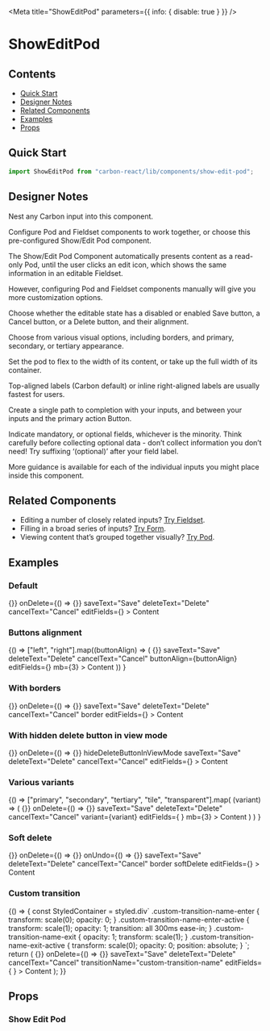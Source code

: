 

<Meta title="ShowEditPod" parameters={{ info: { disable: true } }} />

# ShowEditPod

## Contents

- [Quick Start](#quick-start)
- [Designer Notes](#designer-notes)
- [Related Components](#related-components)
- [Examples](#examples)
- [Props](#props)

## Quick Start

```javascript
import ShowEditPod from "carbon-react/lib/components/show-edit-pod";
```

## Designer Notes

Nest any Carbon input into this component.

Configure Pod and Fieldset components to work together, or choose this pre-configured Show/Edit Pod component.

The Show/Edit Pod Component automatically presents content as a read-only Pod, until the user clicks an edit icon, which shows the same information in an editable Fieldset.

However, configuring Pod and Fieldset components manually will give you more customization options.

Choose whether the editable state has a disabled or enabled Save button, a Cancel button, or a Delete button, and their alignment.

Choose from various visual options, including borders, and primary, secondary, or tertiary appearance.

Set the pod to flex to the width of its content, or take up the full width of its container.

Top-aligned labels (Carbon default) or inline right-aligned labels are usually fastest for users.

Create a single path to completion with your inputs, and between your inputs and the primary action Button.

Indicate mandatory, or optional fields, whichever is the minority. Think carefully before collecting optional data - don’t collect information you don’t need! Try suffixing ‘(optional)’ after your field label.

More guidance is available for each of the individual inputs you might place inside this component.

## Related Components

- Editing a number of closely related inputs? [Try Fieldset](/?path=/docs/design-system-fieldset-address-fieldset-examples--canada "Fieldset").
- Filling in a broad series of inputs? [Try Form](/?path=/docs/design-system-form--default-with-sticky-footer "Form").
- Viewing content that’s grouped together visually? [Try Pod](/?path=/docs/pod--default-story "Pod").

## Examples

### Default

<Preview>
  <Story name="default">
    <ShowEditPod
      title="Title"
      onEdit={() => {}}
      onDelete={() => {}}
      saveText="Save"
      deleteText="Delete"
      cancelText="Cancel"
      editFields={<Textbox label="Field" labelInline labelAlign="right" />}
    >
      <Content title="Content title">Content</Content>
    </ShowEditPod>
  </Story>
</Preview>

### Buttons alignment

<Preview>
  <Story name="buttons alignment">
    {() =>
      ["left", "right"].map((buttonAlign) => (
        <ShowEditPod
          key={buttonAlign}
          title={buttonAlign}
          editing={true}
          onDelete={() => {}}
          saveText="Save"
          deleteText="Delete"
          cancelText="Cancel"
          buttonAlign={buttonAlign}
          editFields={<Textbox label="Field" labelInline labelAlign="right" />}
          mb={3}
        >
          <Content title="Content title">Content</Content>
        </ShowEditPod>
      ))
    }
  </Story>
</Preview>

### With borders

<Preview>
  <Story name="with borders">
    <ShowEditPod
      title="With borders"
      onEdit={() => {}}
      onDelete={() => {}}
      saveText="Save"
      deleteText="Delete"
      cancelText="Cancel"
      border
      editFields={<Textbox label="Field" labelInline labelAlign="right" />}
    >
      <Content title="Content title">Content</Content>
    </ShowEditPod>
  </Story>
</Preview>

### With hidden delete button in view mode

<Preview>
  <Story name="with hidden delete button in view mode">
    <ShowEditPod
      title="With hidden delete button in view mode"
      onEdit={() => {}}
      onDelete={() => {}}
      hideDeleteButtonInViewMode
      saveText="Save"
      deleteText="Delete"
      cancelText="Cancel"
      editFields={<Textbox label="Field" labelInline labelAlign="right" />}
    >
      <Content title="Content title">Content</Content>
    </ShowEditPod>
  </Story>
</Preview>

### Various variants

<Preview>
  <Story name="various variants">
    {() =>
      ["primary", "secondary", "tertiary", "tile", "transparent"].map(
        (variant) => (
          <ShowEditPod
            key={variant}
            title={variant}
            onEdit={() => {}}
            onDelete={() => {}}
            saveText="Save"
            deleteText="Delete"
            cancelText="Cancel"
            variant={variant}
            editFields={
              <Textbox label="Field" labelInline labelAlign="right" />
            }
            mb={3}
          >
            <Content title="Content title">Content</Content>
          </ShowEditPod>
        )
      )
    }
  </Story>
</Preview>

### Soft delete

<Preview>
  <Story name="soft delete">
    <ShowEditPod
      title="With borders"
      onEdit={() => {}}
      onDelete={() => {}}
      onUndo={() => {}}
      saveText="Save"
      deleteText="Delete"
      cancelText="Cancel"
      border
      softDelete
      editFields={<Textbox label="Field" labelInline labelAlign="right" />}
    >
      <Content title="Content title">Content</Content>
    </ShowEditPod>
  </Story>
</Preview>

### Custom transition

<Preview>
  <Story name="custom transition" parameters={{ chromatic: { disable: true } }}>
    {() => {
      const StyledContainer = styled.div`
        .custom-transition-name-enter {
          transform: scale(0);
          opacity: 0;
        }
        .custom-transition-name-enter-active {
          transform: scale(1);
          opacity: 1;
          transition: all 300ms ease-in;
        }
        .custom-transition-name-exit {
          opacity: 1;
          transform: scale(1);
        }
        .custom-transition-name-exit-active {
          transform: scale(0);
          opacity: 0;
          position: absolute;
        }
      `;
      return (
        <StyledContainer>
          <ShowEditPod
            title="Title"
            onEdit={() => {}}
            onDelete={() => {}}
            saveText="Save"
            deleteText="Delete"
            cancelText="Cancel"
            transitionName="custom-transition-name"
            editFields={
              <Textbox label="Field" labelInline labelAlign="right" />
            }
          >
            <Content title="Content title">Content</Content>
          </ShowEditPod>
        </StyledContainer>
      );
    }}
  </Story>
</Preview>

## Props

### Show Edit Pod

<StyledSystemProps of={ShowEditPod} margin noHeader />
